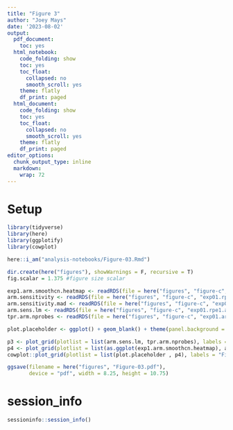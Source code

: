 ```yaml
---
title: "Figure 3"
author: "Joey Mays"
date: '2023-08-02'
output:
  pdf_document:
    toc: yes
  html_notebook:
    code_folding: show
    toc: yes
    toc_float:
      collapsed: no
      smooth_scroll: yes
    theme: flatly
    df_print: paged
  html_document:
    code_folding: show
    toc: yes
    toc_float:
      collapsed: no
      smooth_scroll: yes
    theme: flatly
    df_print: paged
editor_options:
  chunk_output_type: inline
  markdown:
    wrap: 72
---
```


# Setup

```r
library(tidyverse)
library(here)
library(ggplotify)
library(cowplot)
```

```r
here::i_am("analysis-notebooks/Figure-03.Rmd")
```

```r
dir.create(here("figures"), showWarnings = F, recursive = T)
fig.scalar = 1.375 #figure size scalar
```

```r
exp1.arm.smoothcn.heatmap <- readRDS(file = here("figures", "figure-c", "exp01.arm.smooth.heatmap.RDS"))
arm.sensitivity <- readRDS(file = here("figures", "figure-c", "exp01.rpe1.accuracy.arm.RDS"))
arm.sensitivity.mad <- readRDS(file = here("figures", "figure-c", "exp01.rpe1.accuracy.arm.mad.RDS"))
arm.sens.lm <- readRDS(file = here("figures", "figure-c", "exp01.rpe1.accuracy.arm.regression.RDS"))
tpr.arm.nprobes <- readRDS(file = here("figures", "figure-c", "exp01.arm.theoretical.tpr.RDS"))
```

```r
plot.placeholder <- ggplot() + geom_blank() + theme(panel.background = element_blank())
```

```r
p3 <- plot_grid(plotlist = list(arm.sens.lm, tpr.arm.nprobes), labels = c("C.", "D."), ncol = 2, label_size = 12, scale = 0.95)
p4 <- plot_grid(plotlist = list(as.ggplot(exp1.arm.smoothcn.heatmap), arm.sensitivity.mad, p3, plot.placeholder), ncol = 1, labels = c("A.", "B."), rel_heights = c(4,2,2,3), label_size = 12, scale = c(0.95, 0.95, 1, 1))
cowplot::plot_grid(plotlist = list(plot.placeholder , p4), labels = "Figure 3", label_size = 12, ncol = 1, rel_heights = c(1,40), hjust = -0.05)
```

```r
ggsave(filename = here("figures", "Figure-03.pdf"), 
       device = "pdf", width = 8.25, height = 10.75)
```


# session_info

```r
sessioninfo::session_info()
```



